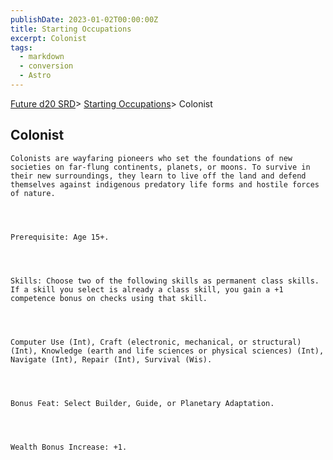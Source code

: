 ```yaml
---
publishDate: 2023-01-02T00:00:00Z
title: Starting Occupations
excerpt: Colonist
tags:
  - markdown
  - conversion
  - Astro
---
```







[Future d20 SRD](/#futureD20)> [Starting Occupations](future-d20-srd-starting-occupations-index)> Colonist
    




## Colonist
   



    Colonists are wayfaring pioneers who set the foundations of new societies on far-flung continents, planets, or moons. To survive in their new surroundings, they learn to live off the land and defend themselves against indigenous predatory life forms and hostile forces of nature.
   



    Prerequisite: Age 15+.
   



    Skills: Choose two of the following skills as permanent class skills. If a skill you select is already a class skill, you gain a +1 competence bonus on checks using that skill.
   



    Computer Use (Int), Craft (electronic, mechanical, or structural) (Int), Knowledge (earth and life sciences or physical sciences) (Int), Navigate (Int), Repair (Int), Survival (Wis).
   



    Bonus Feat: Select Builder, Guide, or Planetary Adaptation.
   



    Wealth Bonus Increase: +1.
   





